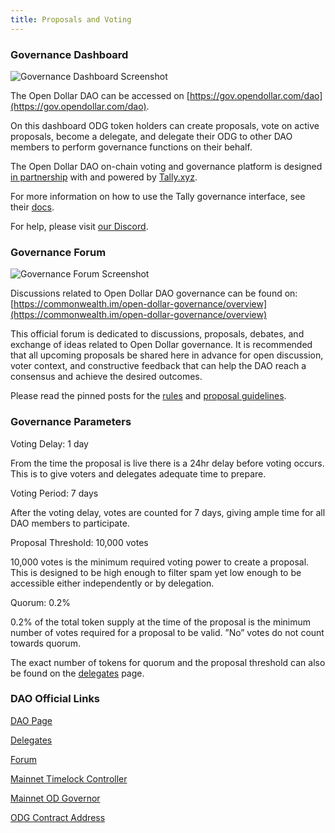 ```yaml
---
title: Proposals and Voting
---
```


### Governance Dashboard

<img src="./img/Dao Dashboard.png" alt="Governance Dashboard Screenshot" />

The Open Dollar DAO can be accessed on [https://gov.opendollar.com/dao](https://gov.opendollar.com/dao).

On this dashboard ODG token holders can create proposals, vote on active proposals, become a delegate, and delegate their ODG to other DAO members to perform governance functions on their behalf.

The Open Dollar DAO on-chain voting and governance platform is designed [in partnership](https://tally.mirror.xyz/bcBZfDynm9r53jnnrKcCNpfe6x3PC_r-7T94l_u_Fyg) with and  powered by [Tally.xyz](https://tally.xyz/).

For more information on how to use the Tally governance interface, see their [docs](https://docs.tally.xyz/).

For help, please visit [our Discord](https://www.opendollar.com/discord).

### Governance Forum

<img src="./img/sadasdadad.png" alt="Governance Forum Screenshot" />

Discussions related to Open Dollar DAO governance can be found on: [https://commonwealth.im/open-dollar-governance/overview](https://commonwealth.im/open-dollar-governance/overview)

This official forum is dedicated to discussions, proposals, debates, and exchange of ideas related to Open Dollar governance. It is recommended that all upcoming proposals be shared here in advance for open discussion, voter context, and constructive feedback that can help the DAO reach a consensus and achieve the desired outcomes.

Please read the pinned posts for the [rules](https://commonwealth.im/open-dollar-governance/discussion/15191-welcome-to-the-open-dollar-dao-forum) and [proposal guidelines](https://commonwealth.im/open-dollar-governance/discussion/15192-how-to-submit-a-dao-proposal).

### Governance Parameters

Voting Delay: 1 day

From the time the proposal is live there is a 24hr delay before voting occurs. This is to give voters and delegates adequate time to prepare.

Voting Period: 7 days

After the voting delay, votes are counted for 7 days, giving ample time for all DAO members to participate.

Proposal Threshold: 10,000 votes

10,000 votes is the minimum required voting power to create a proposal. This is designed to be high enough to filter spam yet low enough to be accessible either independently or by delegation.

Quorum: 0.2%

0.2% of the total token supply at the time of the proposal is the minimum number of votes required for a proposal to be valid. ”No” votes do not count towards quorum.

The exact number of tokens for quorum and the proposal threshold can also be found on the [delegates](https://gov.opendollar.com/dao/delegates) page.

### DAO Official Links

[DAO Page](https://gov.opendollar.com/dao)

[Delegates](https://gov.opendollar.com/dao/delegates)

[Forum](https://commonwealth.im/open-dollar-governance/discussions)

[Mainnet Timelock Controller](https://arbiscan.io/address/0x7a528ea3e06d85ed1c22219471cf0b1851943903)

[Mainnet OD Governor](https://arbiscan.io/address/0xb7D1793425494e4C4133cF947C0992DC85F2948E)

[ODG Contract Address](https://arbiscan.io/token/0x000d636bd52bfc1b3a699165ef5aa340bea8939c)
